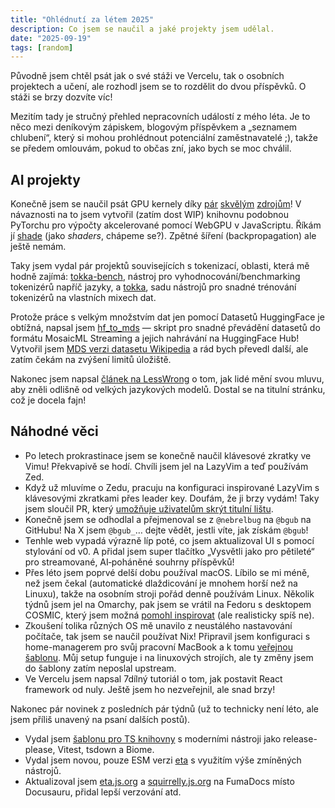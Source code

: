 ```yaml
---
title: "Ohlédnutí za létem 2025"
description: Co jsem se naučil a jaké projekty jsem udělal.
date: "2025-09-19"
tags: [random]
---
```


Původně jsem chtěl psát jak o své stáži ve Vercelu, tak o osobních projektech a učení, ale rozhodl jsem se to rozdělit do dvou příspěvků. O stáži se brzy dozvíte víc!

Mezitím tady je stručný přehled nepracovních událostí z mého léta. Je to něco mezi deníkovým zápiskem, blogovým příspěvkem a „seznamem chlubení“, který si mohou prohlédnout potenciální zaměstnavatelé ;), takže se předem omlouvám, pokud to občas zní, jako bych se moc chválil.

## AI projekty

Konečně jsem se naučil psát GPU kernely díky [pár](https://developer.nvidia.com/blog/even-easier-introduction-cuda/) [skvělým](https://codelabs.developers.google.com/your-first-webgpu-app) [zdrojům](https://leetgpu.com/)! V návaznosti na to jsem vytvořil (zatím dost WIP) knihovnu podobnou PyTorchu pro výpočty akcelerované pomocí WebGPU v JavaScriptu. Říkám jí [shade](https://github.com/bgub/shade) (jako _shaders_, chápeme se?). Zpětné šíření (backpropagation) ale ještě nemám.

Taky jsem vydal pár projektů souvisejících s tokenizací, oblasti, která mě hodně zajímá: [tokka-bench](./2025-08-25-tokka-bench-evaluate-tokenizers-multilingual), nástroj pro vyhodnocování/benchmarking tokenizérů napříč jazyky, a [tokka](http://github.com/bgub/tokka), sadu nástrojů pro snadné trénování tokenizérů na vlastních mixech dat.

Protože práce s velkým množstvím dat jen pomocí Datasetů HuggingFace je obtížná, napsal jsem [hf_to_mds](https://github.com/bgub/hf_to_mds) — skript pro snadné převádění datasetů do formátu MosaicML Streaming a jejich nahrávání na HuggingFace Hub! Vytvořil jsem [MDS verzi datasetu Wikipedia](https://huggingface.co/datasets/bgub/wikipedia-mds) a rád bych převedl další, ale zatím čekám na zvýšení limitů úložiště.

Nakonec jsem napsal [článek na LessWrong](https://www.lesswrong.com/posts/yRoXmjBKJFbc6zSFq/dialects-for-humans-sounding-distinct-from-llms?utm_campaign=post_share&utm_source=link) o tom, jak lidé mění svou mluvu, aby zněli odlišně od velkých jazykových modelů. Dostal se na titulní stránku, což je docela fajn!

## Náhodné věci

- Po letech prokrastinace jsem se konečně naučil klávesové zkratky ve Vimu! Překvapivě se hodí. Chvíli jsem jel na LazyVim a teď používám Zed.
- Když už mluvíme o Zedu, pracuju na konfiguraci inspirované LazyVim s klávesovými zkratkami přes leader key. Doufám, že ji brzy vydám! Taky jsem sloučil PR, který [umožňuje uživatelům skrýt titulní lištu](https://github.com/zed-industries/zed/pull/37428).
- Konečně jsem se odhodlal a přejmenoval se z `@nebrelbug` na `@bgub` na GitHubu! Na X jsem `@bgub_`… dejte vědět, jestli víte, jak získám `@bgub`!
- Tenhle web vypadá výrazně líp poté, co jsem aktualizoval UI s pomocí stylování od v0. A přidal jsem super tlačítko „Vysvětli jako pro pětileté“ pro streamované, AI‑poháněné souhrny příspěvků!
- Přes léto jsem poprvé delší dobu používal macOS. Líbilo se mi méně, než jsem čekal (automatické dlaždicování je mnohem horší než na Linuxu), takže na osobním stroji pořád denně používám Linux. Několik týdnů jsem jel na Omarchy, pak jsem se vrátil na Fedoru s desktopem COSMIC, který jsem možná [pomohl inspirovat](https://www.reddit.com/r/pop_os/comments/1empjaw/5_years_ago_i_suggested_that_system76_write_a/) (ale realisticky spíš ne).
- Zkoušení tolika různých OS mě unavilo z neustálého nastavování počítače, tak jsem se naučil používat Nix! Připravil jsem konfiguraci s home-managerem pro svůj pracovní MacBook a k tomu [veřejnou šablonu](https://github.com/bgub/nix-macos-starter). Můj setup funguje i na linuxových strojích, ale ty změny jsem do šablony zatím neposlal upstream.
- Ve Vercelu jsem napsal 7dílný tutoriál o tom, jak postavit React framework od nuly. Ještě jsem ho nezveřejnil, ale snad brzy!

Nakonec pár novinek z posledních pár týdnů (už to technicky není léto, ale jsem příliš unavený na psaní dalších postů).

- Vydal jsem [šablonu pro TS knihovny](2025-09-17-ts-base-typescript-library-template) s moderními nástroji jako release-please, Vitest, tsdown a Biome.
- Vydal jsem novou, pouze ESM verzi [eta](2025-09-17-introducing-eta-v4) s využitím výše zmíněných nástrojů.
- Aktualizoval jsem [eta.js.org](https://eta.js.org/) a [squirrelly.js.org](https://squirrelly.js.org/) na FumaDocs místo Docusauru, přidal lepší verzování atd.